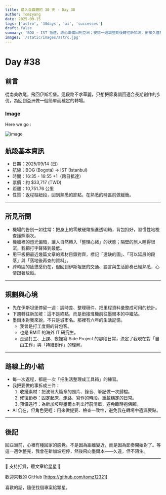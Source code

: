 ```yaml
---
title: 踏入自媒體的 30 天 - Day 38
author: Tomzyang
date: 2025-09-15
tags: ['astro', '30days', 'ai', 'successes']
draft: false
summary: 'BOG → IST 抵達，收心準備回到亞洲；安排一週調整期後轉往新加坡，銜接久違的墨爾本行程。'
images: '/static/images/astro.jpg'
---
```


# Day #38

## 前言

從南美收尾，飛回伊斯坦堡。這段路不求華麗，只想把節奏調回適合長期創作的步伐，為回到亞洲做一個簡單而穩定的轉場。

### Image

Here we go :

![image](/static/images/hereWeGo.jpg)

## 航段基本資訊

- 日期：2025/09/14 (日)
- 航線：BOG (Bogotá) → IST (Istanbul)
- 時間：16:35 - 16:55 +1（跨日抵達）
- 票價：約 $33,717 (TWD)
- 距離：10,751.76 公里
- 性質：返程樞紐段，回到熟悉的節點，在熟悉的時區前做緩衝。

---

## 所見所聞

- 機場的告別一如往常：把身上的零散硬幣捐進透明箱，背包扣好，習慣性地檢查護照兩次。
- 機艙裡的燈光偏暗，讓人自然轉入「整理心緒」的狀態；隔壁的旅人睡得很沉，我把打字聲降到最低。
- 用平板把最近幾篇文章的素材目錄對齊，標記「還缺的圖」、「可以延展的段落」與「落地後再查的資料」。
- 跨時區的疲憊感仍在，但回到伊斯坦堡的交通、語言與生活節奏已經熟悉，心情跟著放鬆。

---

## 規劃與心境

- 先在伊斯坦堡停留一週：調時差、整理稿件、把里程資料彙整成可用的統計。
- 下週轉往新加坡：這不是終點，而是銜接班機前往墨爾本的中繼站。
- 墨爾本對我來說，不只是城市名。那裡有六年的生活記憶。
  - 我曾是打工度假的背包客。
  - 也是 RMIT 的海外 IT 研究生。
  - 走過打工、上課、夜裡寫 Side Project 的那段日常，決定了我現在對「自由工作」與「持續創作」的理解。

---

## 路線上的小結

- 每一次返程，都是一次「把生活整理成工具箱」的練習。
- 我把要做的事拆成三件：
  1. 收攏素材：把波哥大篇章的照片、錄音、筆記做一次歸檔。
  2. 修復節奏：固定起床、走路、寫作的時段，重啟穩定的日常。
  3. 預備遠行：為新加坡與墨爾本列出行前清單，避免臨時抱佛腳。
- AI 仍在，但角色更輕：用來做提要、檢查一致性，避免我在轉場中遺漏要點。

---

## 後記

回亞洲前，心裡有種回家的感覺。不是因為距離變近，而是因為節奏開始對了。等這一週休整完，我會在新加坡短停，然後飛向墨爾本——久違，但不陌生。

---

🔻 支持打賞，聽文章給星星 🔻

歡迎來我的 GitHub [https://github.com/tomz12321]

喜歡的話，隨便找個專案給顆星。
